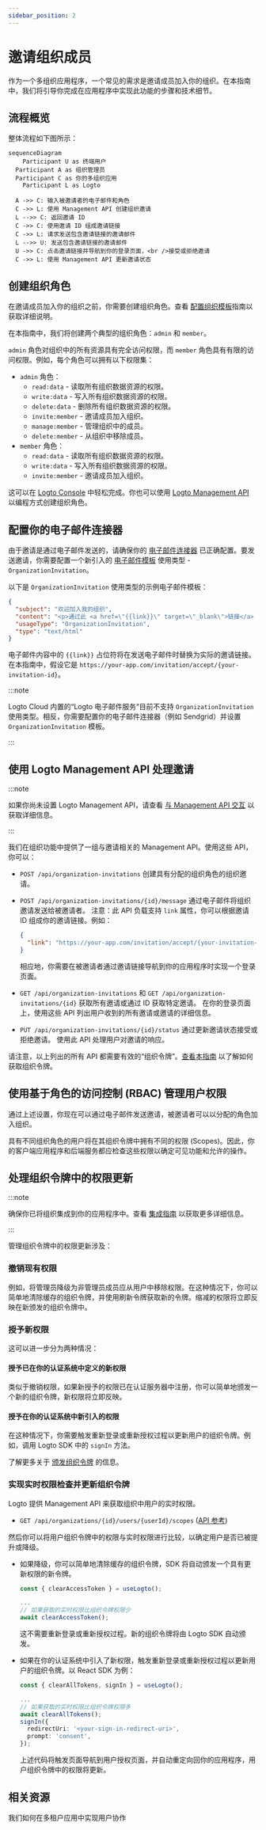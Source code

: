 ```yaml
---
sidebar_position: 2
---
```


# 邀请组织成员

作为一个多组织应用程序，一个常见的需求是邀请成员加入你的组织。在本指南中，我们将引导你完成在应用程序中实现此功能的步骤和技术细节。

## 流程概览

整体流程如下图所示：

```mermaid
sequenceDiagram
	Participant U as 终端用户
  Participant A as 组织管理员
  Participant C as 你的多组织应用
	Participant L as Logto

  A ->> C: 输入被邀请者的电子邮件和角色
  C ->> L: 使用 Management API 创建组织邀请
  L -->> C: 返回邀请 ID
  C ->> C: 使用邀请 ID 组成邀请链接
  C ->> L: 请求发送包含邀请链接的邀请邮件
  L -->> U: 发送包含邀请链接的邀请邮件
  U ->> C: 点击邀请链接并导航到你的登录页面，<br />接受或拒绝邀请
  C ->> L: 使用 Management API 更新邀请状态
```

## 创建组织角色

在邀请成员加入你的组织之前，你需要创建组织角色。查看 [配置组织模板](/authorization/organization-template/configure-organization-template)指南以获取详细说明。

在本指南中，我们将创建两个典型的组织角色：`admin` 和 `member`。

`admin` 角色对组织中的所有资源具有完全访问权限，而 `member` 角色具有有限的访问权限。例如，每个角色可以拥有以下权限集：

- `admin` 角色：
  - `read:data` - 读取所有组织数据资源的权限。
  - `write:data` - 写入所有组织数据资源的权限。
  - `delete:data` - 删除所有组织数据资源的权限。
  - `invite:member` - 邀请成员加入组织。
  - `manage:member` - 管理组织中的成员。
  - `delete:member` - 从组织中移除成员。
- `member` 角色：
  - `read:data` - 读取所有组织数据资源的权限。
  - `write:data` - 写入所有组织数据资源的权限。
  - `invite:member` - 邀请成员加入组织。

这可以在 [Logto Console](https://cloud.logto.io/) 中轻松完成。你也可以使用 [Logto Management API](https://openapi.logto.io/operation/operation-createorganizationrole) 以编程方式创建组织角色。

## 配置你的电子邮件连接器

由于邀请是通过电子邮件发送的，请确保你的 [电子邮件连接器](/connectors/email-connectors) 已正确配置。要发送邀请，你需要配置一个新引入的 [电子邮件模板](/connectors/email-connectors/email-templates#email-template-types) 使用类型 - `OrganizationInvitation`。

以下是 `OrganizationInvitation` 使用类型的示例电子邮件模板：

```json
{
  "subject": "欢迎加入我的组织",
  "content": "<p>通过此 <a href=\"{{link}}\" target=\"_blank\">链接</a> 加入我的组织。</p>",
  "usageType": "OrganizationInvitation",
  "type": "text/html"
}
```

电子邮件内容中的 `{{link}}` 占位符将在发送电子邮件时替换为实际的邀请链接。在本指南中，假设它是 `https://your-app.com/invitation/accept/{your-invitation-id}`。

:::note

Logto Cloud 内置的“Logto 电子邮件服务”目前不支持 `OrganizationInvitation` 使用类型。相反，你需要配置你的电子邮件连接器（例如 Sendgrid）并设置 `OrganizationInvitation` 模板。

:::

## 使用 Logto Management API 处理邀请

:::note

如果你尚未设置 Logto Management API，请查看 [与 Management API 交互](/integrate-logto/interact-with-management-api) 以获取详细信息。

:::

我们在组织功能中提供了一组与邀请相关的 Management API。使用这些 API，你可以：

- `POST /api/organization-invitations` 创建具有分配的组织角色的组织邀请。
- `POST /api/organization-invitations/{id}/message` 通过电子邮件将组织邀请发送给被邀请者。
  注意：此 API 负载支持 `link` 属性，你可以根据邀请 ID 组成你的邀请链接。例如：

  ```json
  {
    "link": "https://your-app.com/invitation/accept/{your-invitation-id}"
  }
  ```

  相应地，你需要在被邀请者通过邀请链接导航到你的应用程序时实现一个登录页面。

- `GET /api/organization-invitations` 和 `GET /api/organization-invitations/{id}` 获取所有邀请或通过 ID 获取特定邀请。
  在你的登录页面上，使用这些 API 列出用户收到的所有邀请或邀请的详细信息。
- `PUT /api/organization-invitations/{id}/status` 通过更新邀请状态接受或拒绝邀请。
  使用此 API 处理用户对邀请的响应。

请注意，以上列出的所有 API 都需要有效的“组织令牌”。[查看本指南](/authorization/organization-template/protect-organization-resources#step-2-fetch-the-organization-token) 以了解如何获取组织令牌。

## 使用基于角色的访问控制 (RBAC) 管理用户权限

通过上述设置，你现在可以通过电子邮件发送邀请，被邀请者可以以分配的角色加入组织。

具有不同组织角色的用户将在其组织令牌中拥有不同的权限 (Scopes)。因此，你的客户端应用程序和后端服务都应检查这些权限以确定可见功能和允许的操作。

## 处理组织令牌中的权限更新

:::note

确保你已将组织集成到你的应用程序中。查看 [集成指南](/authorization/organization-template/protect-organization-resources) 以获取更多详细信息。

:::

管理组织令牌中的权限更新涉及：

### 撤销现有权限

例如，将管理员降级为非管理员成员应从用户中移除权限。在这种情况下，你可以简单地清除缓存的组织令牌，并使用刷新令牌获取新的令牌。缩减的权限将立即反映在新颁发的组织令牌中。

### 授予新权限

这可以进一步分为两种情况：

#### 授予已在你的认证系统中定义的新权限

类似于撤销权限，如果新授予的权限已在认证服务器中注册，你可以简单地颁发一个新的组织令牌，新权限将立即反映。

#### 授予在你的认证系统中新引入的权限

在这种情况下，你需要触发重新登录或重新授权过程以更新用户的组织令牌。例如，调用 Logto SDK 中的 `signIn` 方法。

了解更多关于 [颁发组织令牌](/authorization/organization-template/protect-organization-resources/#fetch-the-organization-token) 的信息。

### 实现实时权限检查并更新组织令牌

Logto 提供 Management API 来获取组织中用户的实时权限。

- `GET /api/organizations/{id}/users/{userId}/scopes` ([API 参考](https://openapi.logto.io/operation/operation-listorganizationuserscopes))

然后你可以将用户组织令牌中的权限与实时权限进行比较，以确定用户是否已被提升或降级。

- 如果降级，你可以简单地清除缓存的组织令牌，SDK 将自动颁发一个具有更新权限的新令牌。

  ```ts
  const { clearAccessToken } = useLogto();

  ...
  // 如果获取的实时权限比组织令牌权限少
  await clearAccessToken();
  ```

  这不需要重新登录或重新授权过程。新的组织令牌将由 Logto SDK 自动颁发。

- 如果在你的认证系统中引入了新权限，触发重新登录或重新授权过程以更新用户的组织令牌。以 React SDK 为例：

  ```ts
  const { clearAllTokens, signIn } = useLogto();

  ...
  // 如果获取的实时权限比组织令牌权限多
  await clearAllTokens();
  signIn({
    redirectUri: '<your-sign-in-redirect-uri>',
    prompt: 'consent',
  });
  ```

  上述代码将触发页面导航到用户授权页面，并自动重定向回你的应用程序，用户组织令牌中的权限将更新。

## 相关资源

<Url href="https://blog.logto.io/implement-user-collaboration-in-your-app">
  我们如何在多租户应用中实现用户协作
</Url>
